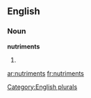 
==English==

===Noun===
'''nutriments'''

# {{plural of|[[nutriment]]}}

[[Category:English plurals]]

[[ar:nutriments]]
[[fr:nutriments]]